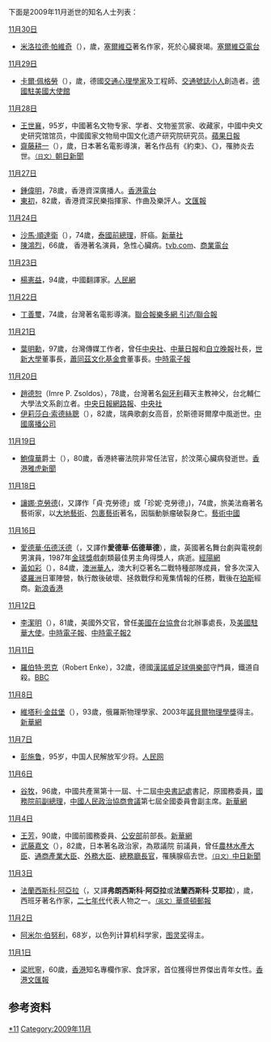 {{MonthTOC|2009年|逝世人物列表}}

下面是2009年11月逝世的知名人士列表：

;[[11月30日|11月30日]]
*[[米洛拉德·帕維奇|米洛拉德·帕維奇]]（{{lang-sr|Милорад Павић}}），{{age|1929|10|15|2009|11|30}}歲，[[塞爾維亞|塞爾維亞]]著名作家，死於心臟衰竭。[https://web.archive.org/web/20111220013752/http://glassrbije.org/K/index.php?option=com_content&task=view&id=6417&Itemid=26 塞爾維亞電台]

;[[11月29日|11月29日]]
*[[卡爾·佩格勞|卡爾·佩格勞]]（{{lang-de|Karl Peglau}}），{{age|1927|5|18|2009|11|29}}歲，德國[[交通心理學|交通心理學家]]及工程師、[[交通號誌小人|交通號誌小人]]創造者。[https://web.archive.org/web/20160306023759/http://www.germany.info/Vertretung/usa/en/__pr/GIC/FWW__News/01__Peglau__PM.html 德國駐美國大使館]

;[[11月28日|11月28日]]
*[[王世襄|王世襄]]，95岁，中國著名文物专家、学者、文物鉴赏家、收藏家，中國中央文史研究馆馆员，中國國家文物局中国文化遗产研究院研究员。[http://hk.apple.nextmedia.com/template/apple/art_main.php?iss_id=20091201&sec_id=15335&subsec_id=15336&art_id=13475942 蘋果日報]{{Wayback|url=http://hk.apple.nextmedia.com/template/apple/art_main.php?iss_id=20091201&sec_id=15335&subsec_id=15336&art_id=13475942 |date=20100308163809 }}
*[[齋藤耕一|齋藤耕一]]（{{lang|ja|斎藤 耕一}}），{{age|1929|2|3|2009|11|28}}歲，日本著名電影導演，著名作品有《約束》、《{{lang|ja|津軽じょんがら節}}》，罹肺炎去世。[https://web.archive.org/web/20091201063832/http://www.asahi.com/obituaries/update/1128/TKY200911280252.html <small>（日文）</small>朝日新聞]

;[[11月27日|11月27日]]
*[[鍾偉明|鍾偉明]]，78歲，香港資深廣播人。[https://web.archive.org/web/20100211231132/http://www.rthk.org.hk/special/chungwaiming/ 香港電台]
*[[東初_(音樂家)|東初]]，82歲，香港資深民樂指揮家、作曲及樂評人。[http://paper.wenweipo.com/2009/12/19/HK0912190054.htm 文匯報]{{Wayback|url=http://paper.wenweipo.com/2009/12/19/HK0912190054.htm |date=20111220055253 }}

;[[11月24日|11月24日]]
*[[沙馬·順達衛|沙馬·順達衛]]（{{lang-th|สมัคร สุนทรเวช}}），74歲，[[泰國總理|泰國前總理]]，肝癌。[http://news.xinhuanet.com/english/2009-11/24/content_12530156.htm 新華社]{{Wayback|url=http://news.xinhuanet.com/english/2009-11/24/content_12530156.htm |date=20091127184838 }}
*[[陳鴻烈|陳鴻烈]]，66歲， 香港著名演員，急性心臟病。[https://web.archive.org/web/20100612184445/http://forum.tvb.com/viewtopic.php?f=38&t=69348 tvb.com]、[http://www.881903.com/Page/ZH-TW/newsdetail.aspx?ItemId=178399 商業電台]{{Wayback|url=http://www.881903.com/Page/ZH-TW/newsdetail.aspx?ItemId=178399 |date=20190307112349 }}

;[[11月23日|11月23日]]
*[[楊憲益|楊憲益]]，94歲，中國翻譯家。[http://book.people.com.cn/GB/69360/10436065.html 人民網]{{Wayback|url=http://book.people.com.cn/GB/69360/10436065.html |date=20160304123549 }}

;[[11月22日|11月22日]]
*[[丁善璽|丁善璽]]，74歲，台灣著名電影導演。[http://data.udn.com/data/titlelist.jsp?random=0.5708368360741201 聯合報]{{Wayback|url=http://data.udn.com/data/titlelist.jsp?random=0.5708368360741201 |date=20181005053402 }}[https://web.archive.org/web/20181002192941/http://blog.roodo.com/twmovie/archives/10932787.html 樂多網 引述/聯合報]

;[[11月21日|11月21日]]
*[[葉明勳|葉明勳]]，97歲，台灣傳媒工作者，曾任[[中央社|中央社]]、[[中華日報|中華日報]]和[[自立晚報|自立晚報]]社長，[[世新大學|世新大學]]董事長，[[蕭同茲文化基金會|蕭同茲文化基金會]]董事長。[http://news.chinatimes.com/2007Cti/2007Cti-Rtn/2007Cti-Rtn-Content/0,4526,110105+112009112301338,00.html 中時電子報]{{dead link|date=2018年5月 |bot=InternetArchiveBot |fix-attempted=yes }}

;[[11月20日|11月20日]]
*[[趙德恕|趙德恕]]（Imre P. Zsoldos），78歲，台灣著名[[匈牙利|匈牙利]]藉天主教神父，台北輔仁大學法文系創立者。[https://web.archive.org/web/20160304090920/http://www.cdnews.com.tw/cdnews_site/docDetail.jsp?coluid=141&docid=100978024 中央日報網路報]、[https://web.archive.org/web/20160304133809/http://www.cna.com.tw/ShowNews/Detail.aspx?pNewsID=200911270180 中央社]
*[[伊莉莎白·索德絲聰|伊莉莎白·索德絲聰]]（{{lang|sv|Elisabeth Söderström}}），82歲，瑞典歌劇女高音，於斯德哥爾摩中風逝世。[http://www.bcc.com.tw/news/newsview.asp?cde=1017444 中國廣播公司]{{dead link|date=十一月 2017 |bot=InternetArchiveBot }}

;[[11月19日|11月19日]]
*[[鮑偉華|鮑偉華]]爵士（{{lang|en|Sir Noel Plunkett Power}}），80歲，香港終審法院非常任法官，於汶萊心臟病發逝世。[https://web.archive.org/web/20091122091652/http://hk.news.yahoo.com/article/091119/4/f9ae.html 香港雅虎新聞]

;[[11月18日|11月18日]]
*[[讓娜·克勞德|讓娜·克勞德]]({{lang|fr|Jeanne-Claude Denat de Guillebon}}，又譯作「貞·克勞德」或「珍妮·克勞德」)，74歲，旅美法裔著名藝術家，以[[大地藝術|大地藝術]]、[[包裹藝術|包裹藝術]]著名，因腦動脈瘤破裂身亡。[http://art.china.cn/haiwai/2009-11/20/content_3254325.htm 藝術中國]{{Wayback|url=http://art.china.cn/haiwai/2009-11/20/content_3254325.htm |date=20180927145132 }}

;[[11月16日|11月16日]]
*[[愛德華·伍德沃德|愛德華·伍德沃德]]（{{lang|en|Edward Woodward}}，又譯作'''愛德華·伍德華德'''），{{age|1930|6|1|2009|11|16}}歲，英國著名舞台劇與電視劇男演員，1987年[[金球獎_(影視獎項)|金球獎]]戲劇類最佳男主角得獎人，病逝。[https://archive.is/20130503050752/http://www.jingyang.org/xinwen/yule/200911/1890959.htm 經陽網]
*[[黃如彩|黃如彩]]（{{lang|en|Jack Wong Sue}}），84歲，[[澳洲華人|澳洲華人]]，澳大利亞著名二戰'''{{lang|en|Z force}}'''特種部隊成員，曾多次深入[[婆羅洲|婆羅洲]]日軍陣營，執行敵後破壞、拯救戰俘和蒐集情報的任務，戰後在[[珀斯|珀斯]]經商。[http://news.sina.com.hk/cgi-bin/nw/show.cgi/32/1/1/1331726/1.html 新浪香港]{{Dead link|date=2019年1月 |bot=InternetArchiveBot |fix-attempted=yes }}

;[[11月12日|11月12日]]
*[[李潔明|李潔明]]（{{lang|en|James R. Lilley}}），81歲，美國外交官，曾任[[美國在台協會|美國在台協會]]台北辦事處長，及[[美國駐華大使|美國駐華大使]]。[https://archive.is/20091117015411/http://news.chinatimes.com/2007Cti/2007Cti-News/2007Cti-News-Content/0,4521,130502+132009111400757,00.html 中時電子報]、[https://archive.is/20091125145209/http://news.chinatimes.com/2007Cti/2007Cti-News/2007Cti-News-Content/0,4521,50402154+112009111500143,00.html 中時電子報2]

;[[11月11日|11月11日]]
*[[羅伯特·恩克|羅伯特·恩克]]（Robert Enke），32歲，德國[[漢諾威足球俱樂部|漢諾威足球俱樂部]]守門員，鐵道自殺。[http://news.bbc.co.uk/sport1/hi/football/internationals/8353733.stm BBC]{{Wayback|url=http://news.bbc.co.uk/sport1/hi/football/internationals/8353733.stm |date=20170731164944 }}

;[[11月8日|11月8日]]
*[[維塔利·金兹堡|維塔利·金兹堡]]（{{lang-ru|Виталий Лазаревич Гинзбург}}），93歲，俄羅斯物理學家、2003年[[諾貝爾物理學獎|諾貝爾物理學獎]]得主。[http://news.xinhuanet.com/world/2009-11/09/content_12418870.htm 新華網]{{Wayback|url=http://news.xinhuanet.com/world/2009-11/09/content_12418870.htm |date=20100125100114 }}

;[[11月7日|11月7日]]
*[[彭施鲁|彭施鲁]]，95岁，中国人民解放军少将。[https://web.archive.org/web/20170801194740/http://dangshi.people.com.cn/GB/165617/165618/166491/167909/17184531.html 人民网]

;[[11月6日|11月6日]]
*[[谷牧|谷牧]]，96歲，中國共產黨第十一屆、十二屆[[中央書記處|中央書記處]]書記，原國務委員，[[中華人民共和國國務院副總理|國務院前副總理]]，[[中國人民政治協商會議|中國人民政治協商會議]]第七屆全國委員會副主席。[http://news.xinhuanet.com/politics/2009-11/06/content_12402174.htm 新華網]{{Wayback|url=http://news.xinhuanet.com/politics/2009-11/06/content_12402174.htm |date=20110813013316 }}

;[[11月4日|11月4日]]
*[[王芳_(政治人物)|王芳]]，90歲，中國前國務委員、[[中華人民共和國公安部|公安部]]前部長。[http://news.xinhuanet.com/politics/2009-11/04/content_12386640.htm 新華網]{{Wayback|url=http://news.xinhuanet.com/politics/2009-11/04/content_12386640.htm |date=20101104045041 }}
*[[武藤嘉文|武藤嘉文]]（{{lang|ja|武藤 嘉文}}），82歲，日本著名政治家，為眾議院 前議員，曾任[[農林水產大臣|農林水產大臣]]、[[通商產業大臣|通商產業大臣]]、[[外務大臣|外務大臣]]、[[總務廳長官|總務廳長官]]，罹胰腺癌去世。[https://archive.is/20130501003337/http://www.chunichi.co.jp/article/gifu/20091105/CK2009110502000020.html <small>（日文）</small>中日新聞]

;[[11月3日|11月3日]]
*[[法蘭西斯科·阿亞拉|法蘭西斯科·阿亞拉]]（{{lang|es|Francisco Ayala}}，又譯'''弗朗西斯科·阿亞拉'''或'''法蘭西斯科·艾耶拉'''），{{age|1906|3|16|2009|11|3}}歲，西班牙著名作家，[[二七年代|二七年代]]代表人物之一。[http://www.washingtonpost.com/wp-dyn/content/article/2009/11/05/AR2009110505256.html <small>（英文）</small>華盛頓郵報]{{Wayback|url=http://www.washingtonpost.com/wp-dyn/content/article/2009/11/05/AR2009110505256.html |date=20181003061204 }}

;[[11月2日|11月2日]]
*[[阿米尔·伯努利|阿米尔·伯努利]]，68岁，以色列计算机科学家，[[图灵奖|图灵奖]]得主。

;[[11月1日|11月1日]]
*[[梁玳寧|梁玳寧]]，60歲，[[香港|香港]]知名專欄作家、食評家，首位獲得世界傑出青年女性。[http://paper.wenweipo.com/2009/11/03/HK0911030047.htm 香港文匯報]{{Wayback|url=http://paper.wenweipo.com/2009/11/03/HK0911030047.htm |date=20111220012159 }}

== 参考资料 ==
{{reflist}}

{{各年各月份逝世人物}}

[[Category:2009年逝世|*11]]
[[Category:2009年11月|Category:2009年11月]]
